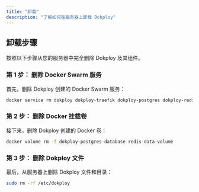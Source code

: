 ```yaml
---
title: "卸载"
description: "了解如何在服务器上卸载 Dokploy"
---
```


## 卸载步骤

按照以下步骤从您的服务器中完全删除 Dokploy 及其组件。

### 第 1 步： 删除 Docker Swarm 服务

首先，删除 Dokploy 创建的 Docker Swarm 服务：

```bash
docker service rm dokploy dokploy-traefik dokploy-postgres dokploy-redis
```

### 第 2 步： 删除 Docker 挂载卷

接下来，删除 Dokploy 创建的 Docker 卷：

```bash
docker volume rm -f dokploy-postgres-database redis-data-volume
```

### 第 3 步： 删除 Dokploy 文件

最后，从服务器上删除 Dokploy 文件和目录：

```bash
sudo rm -rf /etc/dokploy
```
